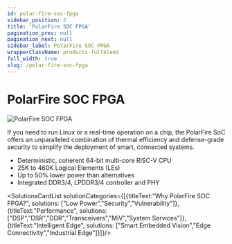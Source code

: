 ```yaml
---
id: polar-fire-soc-fpga
sidebar_position: 2
title: 'PolarFire SOC FPGA'
pagination_prev: null
pagination_next: null
sidebar_label: PolarFire SOC FPGA
wrapperClassName: products-fullbleed
full_width: true
slug: /polar-fire-soc-fpga
---
```


# PolarFire SOC FPGA

![PolarFire SOC FPGA](/img/pages/polar-fire-soc-fpga/polar-fire-soc-fpga-banner.png "PolarFire SOC FPGA")
<br />

If you need to run Linux or a real-time operation on a chip, the PolarFire SoC offers an unparalleled combination of thermal efficiency and defense-grade security to simplify the deployment of smart, connected systems.
 - Deterministic, coherent 64-bit multi-core RISC-V CPU
 - 25K to 460K Logical Elements (LEs)
 - Up to 50% lower power than alternatives
 - Integrated DDR3/4, LPDDR3/4 controller and PHY

<SolutionsCardList solutionCategories={[{titleText:"Why PolarFire SOC FPGA?", solutions: ["Low Power","Security","Vulnerability"]}, {titleText:"Performance", solutions: ["DSP","DSR","DDR","Transceivers","MiV","System Services"]},{titleText:"Intelligent Edge", solutions: ["Smart Embedded Vision","Edge Connectivity","Industrial Edge"]}]}/>